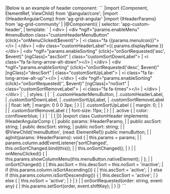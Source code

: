 <framework-specific-section frameworks="angular">
|Below is an example of header component:
</framework-specific-section>

<framework-specific-section frameworks="angular">
```
|import {Component, ElementRef, ViewChild} from '@angular/core';
|import {IHeaderAngularComp} from 'ag-grid-angular'
|import {IHeaderParams} from 'ag-grid-community'
|
|@Component({
|    selector: 'app-custom-header',
|    template: `
|      &lt;div>
|          &lt;div *ngIf="params.enableMenu" #menuButton class="customHeaderMenuButton" (click)="onMenuClicked($event)">
|              &lt;i class="fa {{params.menuIcon}}">&lt;/i>
|          &lt;/div>
|          &lt;div class="customHeaderLabel">{{ params.displayName }}&lt;/div>
|          &lt;div *ngIf="params.enableSorting" (click)="onSortRequested('asc', $event)" [ngClass]="ascSort"
|              class="customSortDownLabel">
|              &lt;i class="fa fa-long-arrow-alt-down">&lt;/i>
|          &lt;/div>
|          &lt;div *ngIf="params.enableSorting" (click)="onSortRequested('desc', $event)" [ngClass]="descSort"
|              class="customSortUpLabel">
|              &lt;i class="fa fa-long-arrow-alt-up">&lt;/i>
|          &lt;/div>
|          &lt;div *ngIf="params.enableSorting" (click)="onSortRequested('', $event)" [ngClass]="noSort"
|              class="customSortRemoveLabel">
|              &lt;i class="fa fa-times">&lt;/i>
|          &lt;/div>
|      &lt;/div>
|    `,
|    styles: [
|        `
|            .customHeaderMenuButton,
|            .customHeaderLabel,
|            .customSortDownLabel,
|            .customSortUpLabel,
|            .customSortRemoveLabel {
|                float: left;
|                margin: 0 0 0 3px;
|            }
|
|            .customSortUpLabel {
|                margin: 0;
|            }
|
|            .customSortRemoveLabel {
|                font-size: 11px;
|            }
|
|            .active {
|                color: cornflowerblue;
|            }
|        `
|    ]
|})
|export class CustomHeader implements IHeaderAngularComp {
|    public params: IHeaderParams;
|
|    public ascSort: string;
|    public descSort: string;
|    public noSort: string;
|
|    @ViewChild('menuButton', {read: ElementRef}) public menuButton;
|
|    agInit(params: IHeaderParams): void {
|        this.params = params;
|
|        params.column.addEventListener('sortChanged', this.onSortChanged.bind(this));
|        
|        this.onSortChanged();
|    }
|
|    onMenuClicked() {
|        this.params.showColumnMenu(this.menuButton.nativeElement);
|    };
|
|    onSortChanged() {
|        this.ascSort = this.descSort = this.noSort = 'inactive';
|        if (this.params.column.isSortAscending()) {
|            this.ascSort = 'active';
|        } else if (this.params.column.isSortDescending()) {
|            this.descSort = 'active';
|        } else {
|            this.noSort = 'active';
|        }
|    }
|
|    onSortRequested(order: string, event: any) {
|        this.params.setSort(order, event.shiftKey);
|    }
|}
```
</framework-specific-section>